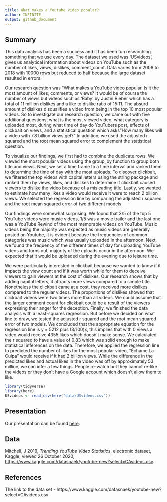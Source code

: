 ```yaml
---
title: What makes a Youtube video popular?
author: INFINITE
output: github_document
---
```


## Summary

   This data analysis has been a success and it has been fun researching something that we use every day. The dataset we used was 'USvideos', gives us analytical information about videos on YouTube such as the number of likes, views, dislikes, comment_count. Data varies from 2008 to 2018 with 10000 rows but reduced to half because the large dataset resulted in errors.

   Our research question was "What makes a YouTube video popular. Is it the most amount of likes, comments, or views? It would be of course the number of views but videos such as 'Baby' by Justin Bieber which has a total of 11 million dislikes and a like to dislike ratio of 15:11. The absurd amount of dislikes disqualifies a video from being in the top 10 most popular videos. So to investigate our research question, we came out with five additional questions, what is the most viewed video, what category is uploaded most, during what time of day do YouTubers post, effects of clickbait on views, and a statistical question which asks "How many likes will a video with 7.8 billion views get?” In addition, we used the adjusted r squared and the root mean squared error to complement the statistical question.
  	
   To visualize our findings, we first had to combine the duplicate rows. We viewed the most popular videos using the group_by function to group both title and views. Next, we set a time frame to a time interval and ranked them to determine the time of day with the most uploads. To discover clickbait, we filtered the top videos with capital letters using the string package and ranked them by views, likes, and dislikes to determine if clickbait caused viewers to dislike the video because of a misleading title. Lastly, we wanted to estimate how many likes a video would receive it were to reach 2 billion views. We selected the regression line by comparing the adjusted r squared and the root mean squared error of two different models.

   Our findings were somewhat surprising. We found that 3/5 of the top 5 YouTube videos were music videos, 1/5 was a movie trailer and the last one was a YouTube Rewind of the most memorable videos on YouTube. Music videos being the majority was expected as music videos are generally posted on Youtube, it is evident because the frequencies of common categories was music which was usually uploaded in the afternoon. Next, we found the frequency of the different times of day for uploading YouTube videos and turns out, majority of the uploads occur in the afternoon. We expected that it would be uploaded during the evening due to leisure time. 
   
   We were particularly interested in clickbait because we wanted to know if it impacts the view count and if it was worth while for them to deceive viewers to gain viewers at the cost of dislikes. Our research shows that by adding capital letters, it attracts more views compared to a simple title. Nonetheless the clickbait came at a cost, they received more dislikes compared to the regular videos. The proportions of dislikes showed that clickbait videos were two times more than all videos. We could assume that the larger comment count for clickbait could be a result of the viewers expressing their anger for the deception. Finally, we finished the data analysis with a least-squares regression. But before we decided on what line to draw, we tested the adjusted r squared and the root mean squared error of two models. We concluded that the appropriate equation for the regression line is y = 5212 plus (3/100)x, this implies that with 0 views a video would receive 4355 likes which doesn’t make sense. We calculated the r squared to have a value of 0.83 which was solid enough to make statistical inferences on the data. Therefore, we applied the regression line to predicted the number of likes for the most popular video, "Échame La Culpa" would receive if it had 2 billion views. While the difference in the predicted likes and actual likes in the video was off by approximately 53 million, we can infer a few things. People re-watch but they cannot re-like the videos or they don’t have a Google account which doesn’t allow them to like. 
  


```r
library(tidyverse)
library(here)
USvideos <- read_csv(here("data/USvideos.csv"))
```

## Presentation

Our presentation can be found [here](presentation/presentation.html).

## Data 
Mitchell, J 2019, _Trending YouTube Video Statistics_, electronic dataset, Kaggle, viewed 26 October 2020, <https://www.kaggle.com/datasnaek/youtube-new?select=CAvideos.csv>.


## References

The link to the data set - 
https://www.kaggle.com/datasnaek/youtube-new?select=CAvideos.csv


